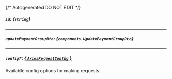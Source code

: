 {/* Autogenerated DO NOT EDIT  */}

##### `id`: *{`string`}*

---
##### `updatePaymentGroupDto`: *{`components.UpdatePaymentGroupDto`}*
<Collapsible openLabel={Labels.showProperties} closeLabel={Labels.hideProperties}>
    <UpdatePaymentGroupDto/>
</Collapsible>

---
##### `config?`: [*{ `AxiosRequestConfig` }*](https://axios-http.com/docs/req_config)
Available config options for making requests.



